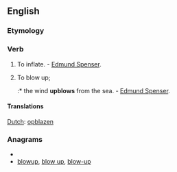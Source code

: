 ==English==

===Etymology===
{{prefix|up|blow}}

===Verb===
{{en-verb|upblows|upblowing|upblown}}

# {{transitive|obsolete}} To inflate. - [[w:Edmund Spenser|Edmund Spenser]].
# {{transitive|obsolete}} To blow up;
#:* the wind '''upblows''' from the sea. - [[w:Edmund Spenser|Edmund Spenser]].

====Translations====
[[Dutch]]: [[opblazen]]

===Anagrams===
* {{alphagram|blopuw}}
* [[blowup#English|blowup]], [[blow up#English|blow up]], [[blow-up#English|blow-up]]